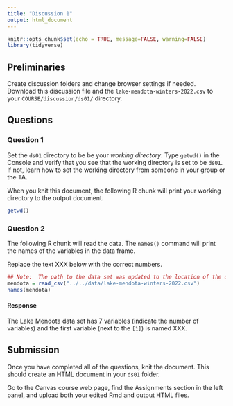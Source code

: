 ```yaml
---
title: "Discussion 1"
output: html_document
---
```


```r
knitr::opts_chunk$set(echo = TRUE, message=FALSE, warning=FALSE)
library(tidyverse)
```

## Preliminaries

Create discussion folders and change browser settings if needed.
Download this discussion file and the `lake-mendota-winters-2022.csv` to your `COURSE/discussion/ds01/` directory.

## Questions

### Question 1

Set the `ds01` directory to be be your *working directory*.
Type `getwd()` in the Console and verify that you see that the working directory is set to be `ds01`.
If not, learn how to set the working directory from someone in your group or the TA.

When you knit this document,
the following R chunk will print your working directory to the output document.

```r
getwd()
```

### Question 2

The following R chunk will read the data.
The `names()` command will print the names of the variables in the data frame.

Replace the text XXX below with the correct numbers.

```r
## Note:  The path to the data set was updated to the location of the data file
mendota = read_csv("../../data/lake-mendota-winters-2022.csv")
names(mendota)
```


#### Response

The Lake Mendota data set has 7 variables (indicate the number of variables) and the first variable (next to the `[1]`) is named XXX.


## Submission

Once you have completed all of the questions, knit the document.
This should create an HTML document in your `ds01` folder.

Go to the Canvas course web page, find the Assignments section in the left panel, and upload both your edited Rmd and output HTML files.